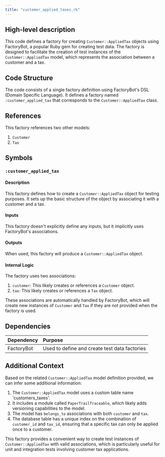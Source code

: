 ```yaml
---
title: "customer_applied_taxes.rb"
---
```


## High-level description
This code defines a factory for creating `Customer::AppliedTax` objects using FactoryBot, a popular Ruby gem for creating test data. The factory is designed to facilitate the creation of test instances of the `Customer::AppliedTax` model, which represents the association between a customer and a tax.

## Code Structure
The code consists of a single factory definition using FactoryBot's DSL (Domain Specific Language). It defines a factory named `:customer_applied_tax` that corresponds to the `Customer::AppliedTax` class.

## References
This factory references two other models:
1. `Customer`
2. `Tax`

## Symbols

### `:customer_applied_tax`
#### Description
This factory defines how to create a `Customer::AppliedTax` object for testing purposes. It sets up the basic structure of the object by associating it with a customer and a tax.

#### Inputs
This factory doesn't explicitly define any inputs, but it implicitly uses FactoryBot's associations.

#### Outputs
When used, this factory will produce a `Customer::AppliedTax` object.

#### Internal Logic
The factory uses two associations:
1. `customer`: This likely creates or references a `Customer` object.
2. `tax`: This likely creates or references a `Tax` object.

These associations are automatically handled by FactoryBot, which will create new instances of `Customer` and `Tax` if they are not provided when the factory is used.

## Dependencies
| Dependency | Purpose |
|:-----------|:--------|
| FactoryBot | Used to define and create test data factories |

## Additional Context
Based on the related `Customer::AppliedTax` model definition provided, we can infer some additional information:

1. The `Customer::AppliedTax` model uses a custom table name 'customers_taxes'.
2. It includes a module called `PaperTrailTraceable`, which likely adds versioning capabilities to the model.
3. The model has `belongs_to` associations with both `customer` and `tax`.
4. The database table has a unique index on the combination of `customer_id` and `tax_id`, ensuring that a specific tax can only be applied once to a customer.

This factory provides a convenient way to create test instances of `Customer::AppliedTax` with valid associations, which is particularly useful for unit and integration tests involving customer tax applications.
